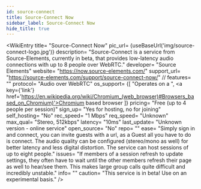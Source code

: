 ```yaml
---
id: source-connect
title: Source-Connect Now
sidebar_label: Source-Connect Now
hide_title: true
---
```


<WikiEntry 
    title= "Source-Connect Now"
    pic_url= {useBaseUrl('img/source-connect-logo.jpg')}
    description= "Source-Connect is a service from Source-Elements, currently in beta, that provides low-latency audio connections with up to 8 people over WebRTC."
    developer= "Source Elements"
    website= "https://now.source-elements.com/"
    support_url= "https://source-elements.com/support/source-connect-now/"
    // features= ""
    protocol= "Audio over WebRTC"
    os_support= {[ "Operates on a ", <a key={'link'} href='https://en.wikipedia.org/wiki/Chromium_(web_browser)#Browsers_based_on_Chromium)'>Chromium based browser</a> ]}
    pricing= "Free (up to 4 people per session)"
    sign_up= "Yes for hosting, no for joining"
    self_hosting= "No"
    rec_speed= "1 Mbps"
    req_speed= "Unknown"
    max_qual= "Stereo, 512kbps"
    latency= "10ms"
    last_update= "Unknown version - online service"
    open_source= "No"
    repo= ""
    ease= "Simply sign in and connect, you can invite guests with a url, as a Guest all you have to do is connect. The audio quality can be configured (stereo/mono as well) for better latency and less digital distortion. The service can host sessions of up to eight people."
    issues= "If members of a session refresh to update settings, they often have to wait until the other members refresh their page as well to hear/see them. This makes large group calls quite difficult and incredibly unstable."
    info= ""
    caution= "This service is in beta! Use on an experimental basis."
/>
